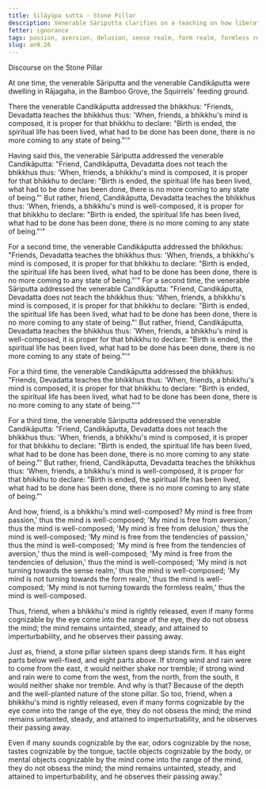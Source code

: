 ```yaml
---
title: Silāyūpa sutta - Stone Pillar
description: Venerable Sāriputta clarifies on a teaching on how liberation is to be verified. He shares a simile of the stone pillar.
fetter: ignorance
tags: passion, aversion, delusion, sense realm, form realm, formless realm, an, an9
slug: an9.26
---
```


Discourse on the Stone Pillar

At one time, the venerable Sāriputta and the venerable Candikāputta were dwelling in Rājagaha, in the Bamboo Grove, the Squirrels' feeding ground.

There the venerable Candikāputta addressed the bhikkhus: "Friends, Devadatta teaches the bhikkhus thus: 'When, friends, a bhikkhu's mind is composed, it is proper for that bhikkhu to declare: "Birth is ended, the spiritual life has been lived, what had to be done has been done, there is no more coming to any state of being."'"

Having said this, the venerable Sāriputta addressed the venerable Candikāputta: "Friend, Candikāputta, Devadatta does not teach the bhikkhus thus: 'When, friends, a bhikkhu's mind is composed, it is proper for that bhikkhu to declare: "Birth is ended, the spiritual life has been lived, what had to be done has been done, there is no more coming to any state of being."' But rather, friend, Candikāputta, Devadatta teaches the bhikkhus thus: 'When, friends, a bhikkhu's mind is well-composed, it is proper for that bhikkhu to declare: "Birth is ended, the spiritual life has been lived, what had to be done has been done, there is no more coming to any state of being."'"

For a second time, the venerable Candikāputta addressed the bhikkhus: "Friends, Devadatta teaches the bhikkhus thus: 'When, friends, a bhikkhu's mind is composed, it is proper for that bhikkhu to declare: "Birth is ended, the spiritual life has been lived, what had to be done has been done, there is no more coming to any state of being."'" For a second time, the venerable Sāriputta addressed the venerable Candikāputta: "Friend, Candikāputta, Devadatta does not teach the bhikkhus thus: 'When, friends, a bhikkhu's mind is composed, it is proper for that bhikkhu to declare: "Birth is ended, the spiritual life has been lived, what had to be done has been done, there is no more coming to any state of being."' But rather, friend, Candikāputta, Devadatta teaches the bhikkhus thus: 'When, friends, a bhikkhu's mind is well-composed, it is proper for that bhikkhu to declare: "Birth is ended, the spiritual life has been lived, what had to be done has been done, there is no more coming to any state of being."'"

For a third time, the venerable Candikāputta addressed the bhikkhus: "Friends, Devadatta teaches the bhikkhus thus: 'When, friends, a bhikkhu's mind is composed, it is proper for that bhikkhu to declare: "Birth is ended, the spiritual life has been lived, what had to be done has been done, there is no more coming to any state of being."'"

For a third time, the venerable Sāriputta addressed the venerable Candikāputta: "Friend, Candikāputta, Devadatta does not teach the bhikkhus thus: 'When, friends, a bhikkhu's mind is composed, it is proper for that bhikkhu to declare: "Birth is ended, the spiritual life has been lived, what had to be done has been done, there is no more coming to any state of being."' But rather, friend, Candikāputta, Devadatta teaches the bhikkhus thus: 'When, friends, a bhikkhu's mind is well-composed, it is proper for that bhikkhu to declare: "Birth is ended, the spiritual life has been lived, what had to be done has been done, there is no more coming to any state of being."'

And how, friend, is a bhikkhu's mind well-composed? My mind is free from passion,' thus the mind is well-composed; 'My mind is free from aversion,' thus the mind is well-composed; 'My mind is free from delusion,' thus the mind is well-composed; 'My mind is free from the tendencies of passion,' thus the mind is well-composed; 'My mind is free from the tendencies of aversion,' thus the mind is well-composed; 'My mind is free from the tendencies of delusion,' thus the mind is well-composed; 'My mind is not turning towards the sense realm,' thus the mind is well-composed; 'My mind is not turning towards the form realm,' thus the mind is well-composed; 'My mind is not turning towards the formless realm,' thus the mind is well-composed.

Thus, friend, when a bhikkhu's mind is rightly released, even if many forms cognizable by the eye come into the range of the eye, they do not obsess the mind; the mind remains untainted, steady, and attained to imperturbability, and he observes their passing away.

Just as, friend, a stone pillar sixteen spans deep stands firm. It has eight parts below well-fixed, and eight parts above. If strong wind and rain were to come from the east, it would neither shake nor tremble; if strong wind and rain were to come from the west, from the north, from the south, it would neither shake nor tremble. And why is that? Because of the depth and the well-planted nature of the stone pillar. So too, friend, when a bhikkhu's mind is rightly released, even if many forms cognizable by the eye come into the range of the eye, they do not obsess the mind; the mind remains untainted, steady, and attained to imperturbability, and he observes their passing away.

Even if many sounds cognizable by the ear, odors cognizable by the nose, tastes cognizable by the tongue, tactile objects cognizable by the body, or mental objects cognizable by the mind come into the range of the mind, they do not obsess the mind; the mind remains untainted, steady, and attained to imperturbability, and he observes their passing away."